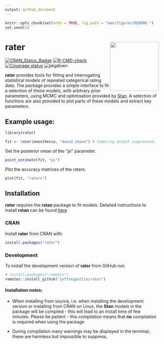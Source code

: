 ```yaml
---
output: github_document
---
```


```r
knitr::opts_chunk$set(echo = TRUE, fig.path = "man/figures/README-")
set.seed(1)
```

# rater <img src="man/figures/rater.png" align="right" width="160" />

<!-- badges: start -->
[![CRAN_Status_Badge](https://www.r-pkg.org/badges/version/rater)](https://cran.r-project.org/package=rater)
[![R-CMD-check](https://github.com/jeffreypullin/rater/actions/workflows/R-CMD-check.yaml/badge.svg)](https://github.com/jeffreypullin/rater/actions/workflows/R-CMD-check.yaml)
[![Coverage status](https://codecov.io/gh/jeffreypullin/rater/branch/master/graph/badge.svg)](https://codecov.io/github/jeffreypullin/rater?branch=master)
![pkgdown](https://github.com/jeffreypullin/rater/workflows/pkgdown/badge.svg)

<!-- badges: end -->

**rater** provides tools for fitting and interrogating statistical models of repeated categorical rating data. The package provides a simple interface to fit a selection of these models, with arbitrary prior parameters, using MCMC and optimisation provided by [Stan](https://mc-stan.org/). A selection of functions are also provided to plot parts of these models and extract key parameters. 

## Example usage:

```r
library(rater)

fit <- rater(anesthesia, "dawid_skene") # Sampling output suppressed.
```

Get the posterior mean of the "pi" parameter.

```r
point_estimate(fit, "pi")
```

Plot the accuracy matrices of the raters.

```r
plot(fit, "raters")
```

## Installation

**rater** requires the **rstan** package to fit models. Detailed instructions to install **rstan** can be found [here](https://github.com/stan-dev/rstan/wiki/RStan-Getting-Started)

### CRAN 

Install **rater** from CRAN with: 

```r
install.packages("rater")
```

### Development

To install the development version of **rater** from GitHub run:

```r
# install.packages("remotes")
remotes::install_github("jeffreypullin/rater")
```

#### Installation notes:

- When installing from source, i.e. when installing the development version or installing from CRAN on Linux, the **Stan** models in the package will be compiled - this will lead to an install time of few minutes. Please be patient - this compilation means that **no** compilation is required when using the package

- During compilation many warnings may be displayed in the terminal; these are harmless but impossible to suppress.
